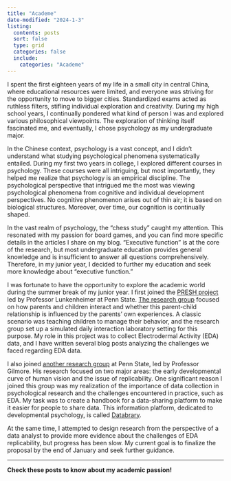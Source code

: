 ```yaml
---
title: "Academe"
date-modified: "2024-1-3"
listing:
  contents: posts
  sort: false
  type: grid
  categories: false
  include:
    categories: "Academe"
---
```


I spent the first eighteen years of my life in a small city in central China, where educational resources were limited, and everyone was striving for the opportunity to move to bigger cities. Standardized exams acted as ruthless filters, stifling individual exploration and creativity. During my high school years, I continually pondered what kind of person I was and explored various philosophical viewpoints. The exploration of thinking itself fascinated me, and eventually, I chose psychology as my undergraduate major.

In the Chinese context, psychology is a vast concept, and I didn't understand what studying psychological phenomena systematically entailed. During my first two years in college, I explored different courses in psychology. These courses were all intriguing, but most importantly, they helped me realize that psychology is an empirical discipline. The psychological perspective that intrigued me the most was viewing psychological phenomena from cognitive and individual development perspectives. No cognitive phenomenon arises out of thin air; it is based on biological structures. Moreover, over time, our cognition is continually shaped.

In the vast realm of psychology, the "chess study" caught my attention. This resonated with my passion for board games, and you can find more specific details in the articles I share on my blog. "Executive function" is at the core of the research, but most undergraduate education provides general knowledge and is insufficient to answer all questions comprehensively. Therefore, in my junior year, I decided to further my education and seek more knowledge about "executive function."

I was fortunate to have the opportunity to explore the academic world during the summer break of my junior year. I first joined the [PRESH project](https://csc.la.psu.edu/research/funded-research-projects/parent-regulation-engagement-stress-and-health-presh/) led by Professor Lunkenheimer at Penn State. [The research group](https://pcd.la.psu.edu/meet-the-team/) focused on how parents and children interact and whether this parent-child relationship is influenced by the parents' own experiences. A classic scenario was teaching children to manage their behavior, and the research group set up a simulated daily interaction laboratory setting for this purpose. My role in this project was to collect Electrodermal Activity (EDA) data, and I have written several blog posts analyzing the challenges we faced regarding EDA data.

I also joined [another research group](https://gilmore-lab.github.io) at Penn State, led by Professor Gilmore. His research focused on two major areas: the early developmental curve of human vision and the issue of replicability. One significant reason I joined this group was my realization of the importance of data collection in psychological research and the challenges encountered in practice, such as EDA. My task was to create a handbook for a data-sharing platform to make it easier for people to share data. This information platform, dedicated to developmental psychology, is called [Databrary](https://nyu.databrary.org).

At the same time, I attempted to design research from the perspective of a data analyst to provide more evidence about the challenges of EDA replicability, but progress has been slow. My current goal is to finalize the proposal by the end of January and seek further guidance.

------------------------------------------------------------------------

**Check these posts to know about my academic passion!**
